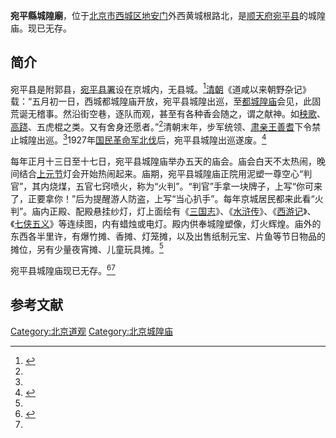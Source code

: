 '''宛平縣城隍廟'''，位于[[北京市|北京市]][[西城区|西城区]][[地安门|地安门]]外西黄城根路北，是[[顺天府|顺天府]][[宛平县|宛平县]]的城隍庙。现已无存。

==简介==
宛平县是附郭县，[[宛平县署|宛平县署]]设在京城内，无县城。<ref name=xhw>{{Cite web |url=http://news.xinhuanet.com/ziliao/2009-08/20/content_11916345.htm |title=西裱褙胡同23号——于谦祠，新华网，2009-08-20 |accessdate=2015-01-03 |archive-date=2010-11-12 |archive-url=https://web.archive.org/web/20101112083033/http://news.xinhuanet.com/ziliao/2009-08/20/content_11916345.htm |dead-url=no }}</ref>[[清朝|清朝]]《道咸以来朝野杂记》载：“五月初一日，西城都城隍庙开放，宛平县城隍出巡，至[[北京都城隍庙|都城隍庙]]会见，此固荒诞无稽事。然沿街空巷，逐队而观，甚至有各种香会随之，谓之献神。如[[秧歌|秧歌]]、[[高跷|高跷]]、五虎棍之类。又有舍身还愿者。”<ref name=sdr/>清朝末年，步军统领、[[肃亲王|肃亲王]][[善耆|善耆]]下令禁止城隍出巡。<ref name=bqw/>1927年[[国民革命军|国民革命军]][[北伐|北伐]]后，宛平县城隍出巡遂废。<ref name=sdr>{{Cite web |url=http://www.shouduren.com/html/2009/08/040511057347.htm |title=宛平县城隍庙庙会，首都人，2009-08-04 |access-date=2015-01-03 |archive-url=https://web.archive.org/web/20160304095634/http://www.shouduren.com/html/2009/08/040511057347.htm |archive-date=2016-03-04 |dead-url=yes }}</ref>

每年正月十三日至十七日，宛平县城隍庙举办五天的庙会。庙会白天不太热闹，晚间结合[[上元节|上元节]]灯会开始热闹起来。庙期，宛平县城隍庙正院用泥塑一尊空心“判官”，其内烧煤，五官七窍喷火，称为“火判”。“判官”手拿一块牌子，上写“你可来了，正要拿你！”后为提醒游人防盗，上写“当心扒手”。每年京城居民都来此看“火判”。庙内正殿、配殿悬挂纱灯，灯上面绘有《[[三国演义|三国志]]》、《[[水浒传|水浒传]]》、《[[西游记|西游记]]》、《[[七侠五义|七侠五义]]》等连续图，内有蜡烛或电灯。殿内供奉城隍塑像，灯火辉煌。庙外的东西各半里许，有爆竹摊、香摊、灯笼摊，以及出售纸制元宝、片鱼等节日物品的摊位，另有少量夜宵摊、儿童玩具摊。<ref name=sdr/>

宛平县城隍庙现已无存。<ref name=bqw>{{Cite web |url=http://bjyouth.ynet.com/3.1/1004/28/4398388.html |title=历史文化保护区在发现—教忠坊内轶事多，北青网，2010-04-27 |access-date=2015-01-03 |archive-date=2015-01-03 |archive-url=https://web.archive.org/web/20150103091356/http://bjyouth.ynet.com/3.1/1004/28/4398388.html |dead-url=yes }}</ref><ref name=xhw/>

==参考文献==
{{reflist}}

{{老北京城}}
{{北京市境内的城隍庙}}

[[Category:北京道观|Category:北京道观]]
[[Category:北京城隍庙|Category:北京城隍庙]]